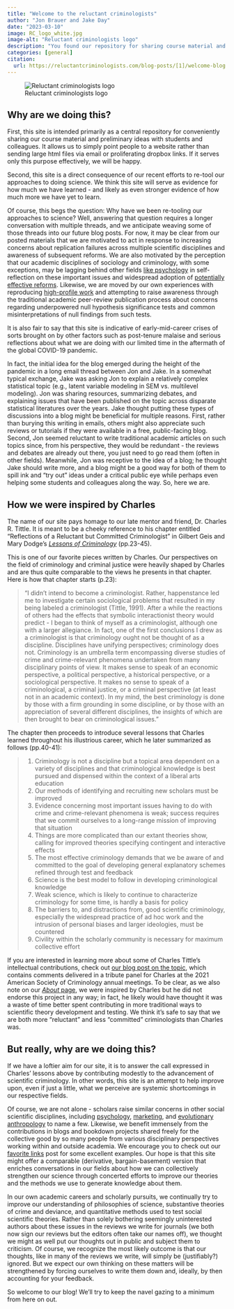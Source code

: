 ```yaml
---
title: "Welcome to the reluctant criminologists"
author: "Jon Brauer and Jake Day"
date: "2023-03-10"
image: RC_logo_white.jpg
image-alt: "Reluctant criminologists logo"
description: "You found our repository for sharing course material and ideas. Congrats! Or condolences. Anyway, in this first post, we discuss our motives and aims for this site."
categories: [general]
citation:
  url: https://reluctantcriminologists.com/blog-posts/[1]/welcome-blog.html
---
```


![Reluctant criminologists logo](RC_logo_white.jpg)

## Why are we doing this?

First, this site is intended primarily as a central repository for conveniently sharing our course material and preliminary ideas with students and colleagues. It allows us to simply point people to a website rather than sending large html files via email or proliferating dropbox links. If it serves only this purpose effectively, we will be happy. 

Second, this site is a direct consequence of our recent efforts to re-tool our approaches to doing science. We think this site will serve as evidence for how much we have learned - and likely as even stronger evidence of how much more we have yet to learn. 

Of course, this begs the question: Why have we been re-tooling our approaches to science? Well, answering that question requires a longer conversation with multiple threads, and we anticipate weaving some of those threads into our future blog posts. For now, it may be clear from our posted materials that we are motivated to act in response to increasing concerns about replication failures across multiple scientific disciplines and awareness of subsequent reforms. We are also motivated by the perception that our academic disciplines of sociology and criminology, with some exceptions, may be lagging behind other fields [like psychology](https://statmodeling.stat.columbia.edu/2016/09/22/why-is-the-scientific-replication-crisis-centered-on-psychology/) in self-reflection on these important issues and widespread adoption of [potentially effective reforms](https://www.economicscience.org/downloads/ReplicationWhitePaper.pdf). Likewise, we are moved by our own experiences with reproducing [high-profile work](https://journals.sagepub.com/doi/10.1177/0049124119826158) and attempting to raise awareness through the traditional academic peer-review publication process about concerns regarding underpowered null hypothesis significance tests and common misinterpretations of null findings from such tests.

It is also fair to say that this site is indicative of early-mid-career crises of sorts brought on by other factors such as post-tenure malaise and serious reflections about what we are doing with our limited time in the aftermath of the global COVID-19 pandemic. 

In fact, the initial idea for the blog emerged during the height of the pandemic in a long email thread between Jon and Jake. In a somewhat typical exchange, Jake was asking Jon to explain a relatively complex statistical topic (e.g., latent variable modeling in SEM vs. multilevel modeling). Jon was sharing resources, summarizing debates, and explaining issues that have been published on the topic across disparate statistical literatures over the years. Jake thought putting these types of discussions into a blog might be beneficial for multiple reasons. First, rather than burying this writing in emails, others might also appreciate such reviews or tutorials if they were available in a free, public-facing blog. Second, Jon seemed reluctant to write traditional academic articles on such topics since, from his perspective, they would be redundant - the reviews and debates are already out there, you just need to go read them (often in other fields). Meanwhile, Jon was receptive to the idea of a blog; he thought Jake should write more, and a blog might be a good way for both of them to spill ink and "try out" ideas under a critical public eye while perhaps even helping some students and colleagues along the way. So, here we are. 

<!-- See about page. Also mention perceived need in our field. See McElreath tweet about cultural anthro. -->

## How we were inspired by Charles
The name of our site pays homage to our late mentor and friend, Dr. Charles R. Tittle. It is meant to be a cheeky reference to his chapter entitled "Reflections of a Reluctant but Committed Criminologist" in Gilbert Geis and Mary Dodge's [*Lessons of Criminology*](https://www.taylorfrancis.com/books/edit/10.4324/9781315721507/lessons-criminology-gilbert-geis-mary-dodge) (pp.23-45).

This is one of our favorite pieces written by Charles. Our perspectives on the field of criminology and criminal justice were heavily shaped by Charles and are thus quite comparable to the views he presents in that chapter. Here is how that chapter starts (p.23):

<!-- Why not just use block quote? -->

> "I didn't intend to become a criminologist. Rather, happenstance led me to investigate certain sociological problems that resulted in my being labeled a criminologist (Tittle, 1991). After a while the reactions of others had the effects that symbolic interactionist theory would predict - I began to think of myself as a criminologist, although one with a larger allegiance. In fact, one of the first conclusions I drew as a criminologist is that criminology ought not be thought of as a discipline. Disciplines have unifying perspectives; criminology does not. Criminology is an umbrella term encompassing diverse studies of crime and crime-relevant phenomena undertaken from many disciplinary points of view. It makes sense to speak of an economic perspective, a political perspective, a historical perspective, or a sociological perspective. It makes no sense to speak of a criminological, a criminal justice, or a criminal perspective (at least not in an academic context). In my mind, the best criminology is done by those with a firm grounding in some discipline, or by those with an appreciation of several different disciplines, the insights of which are then brought to bear on criminological issues."

The chapter then proceeds to introduce several lessons that Charles learned throughout his illustrious career, which he later summarized as follows (pp.40-41):

>1.  Criminology is not a discipline but a topical area dependent on a variety of disciplines and that criminological knowledge is best pursued and dispensed within the context of a liberal arts education
>2.  Our methods of identifying and recruiting new scholars must be improved
>3.  Evidence concerning most important issues having to do with crime and crime-relevant phenomena is weak; success requires that we commit ourselves to a long-range mission of improving that situation
>4.  Things are more complicated than our extant theories show, calling for improved theories specifying contingent and interactive effects
>5.  The most effective criminology demands that we be aware of and committed to the goal of developing general explanatory schemes refined through test and feedback
>6.  Science is the best model to follow in developing criminological knowledge
>7.  Weak science, which is likely to continue to characterize criminology for some time, is hardly a basis for policy
>8.  The barriers to, and distractions from, good scientific criminology, especially the widespread practice of ad hoc work and the intrusion of personal biases and larger ideologies, must be countered
>9.  Civility within the scholarly community is necessary for maximum collective effort

If you are interested in learning more about some of Charles Tittle's intellectual contributions, check out [our blog post on the topic](/blog-posts/[3]/charles-memorial.html), which contains comments delivered in a tribute panel for Charles at the 2021 American Society of Criminology annual meetings. To be clear, as we also note on our [*About* page](/about.html), we were inspired by Charles but he did not endorse this project in any way; in fact, he likely would have thought it was a waste of time better spent contributing in more traditional ways to scientific theory development and testing. We think it's safe to say that we are both more "reluctant" and less "committed" criminologists than Charles was.

## But really, why are we doing this?

If we have a loftier aim for our site, it is to answer the call expressed in Charles' lessons above by contributing modestly to the advancement of scientific criminology. In other words, this site is an attempt to help improve upon, even if just a little, what we perceive are systemic shortcomings in our respective fields. 

Of course, we are not alone - scholars raise similar concerns in other social scientific disciplines, including [psychology](https://journals.sagepub.com/doi/10.2466/pr0.1990.66.1.195), [marketing](https://openmkt.org/blog/2022/replications-in-marketing-myth-and-reality/), and [evolutionary anthropology](https://elevanth.org/blog/2022/09/19/the-problem-with-cultural-evolution/) to name a few. Likewise, we benefit immensely from the contributions in blogs and bookdown projects shared freely for the collective good by so many people from various disciplinary perspectives working within and outside academia. We encourage you to check out our [favorite links](/blog-posts/[2]/favorite_links.html) post for some excellent examples. Our hope is that this site might offer a comparable (derivative, bargain-basement) version that enriches conversations in our fields about how we can collectively strengthen our science through concerted efforts to improve our theories and the methods we use to generate knowledge about them. 

In our own academic careers and scholarly pursuits, we continually try to improve our understanding of philosophies of science, substantive theories of crime and deviance, and quantitative methods used to test social scientific theories. Rather than solely bothering seemingly uninterested authors about these issues in the reviews we write for journals (we both now sign our reviews but the editors often take our names off), we thought we might as well put our thoughts out in public and subject them to criticism. Of course, we recognize the most likely outcome is that our thoughts, like in many of the reviews we write, will simply be (justifiably?) ignored. But we expect our own thinking on these matters will be strengthened by forcing ourselves to write them down and, ideally, by then accounting for your feedback. 

So welcome to our blog! We'll try to keep the navel gazing to a minimum from here on out. 
